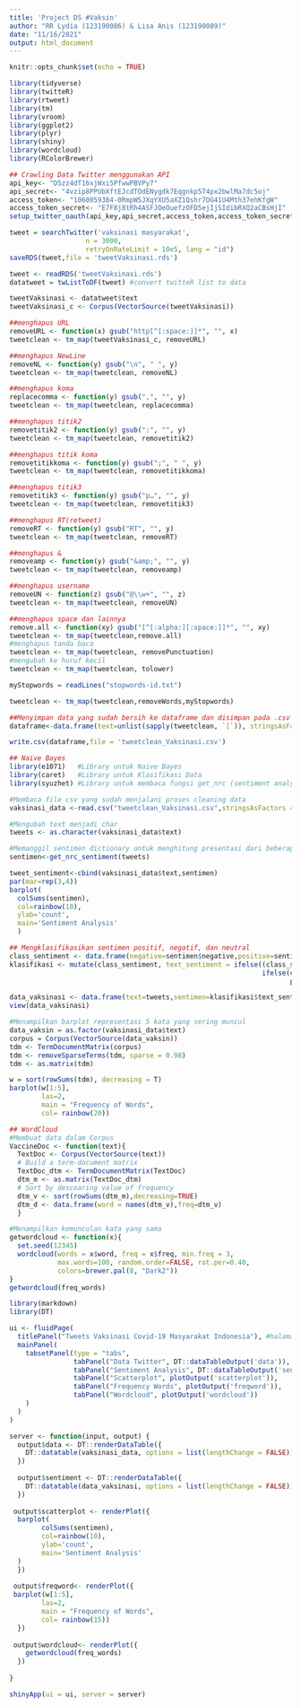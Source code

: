 ```yaml
---
title: 'Project DS #Vaksin'
author: "RR Lydia (123190086) & Lisa Anis (123190089)"
date: "11/16/2021"
output: html_document
---
```


```r
knitr::opts_chunk$set(echo = TRUE)
```


```r
library(tidyverse)
library(twitteR)
library(rtweet)
library(tm) 
library(vroom) 
library(ggplot2) 
library(plyr)
library(shiny)
library(wordcloud) 
library(RColorBrewer)
```

```r
## Crawling Data Twitter menggunakan API
api_key<- "D5zz4dT16xjWxi5PfwwPBVPy7"
api_secret<- "4vzip8PPUbXftEJcdTOdENygdk7Eqgnkp5T4px2bwlMa7dc5oj"
access_token<- "1060059384-0RmpWSJXqYXU5aXZ1Qshr7OG41U4Mth37ehKfgW"
access_token_secret<- "E7F8j8tRh4ASFJOeOuefzOFD5ejIjSIdibRXQ2aCBsHjI"
setup_twitter_oauth(api_key,api_secret,access_token,access_token_secret)

tweet = searchTwitter('vaksinasi masyarakat', 
                   n = 3000,
                   retryOnRateLimit = 10e5, lang = "id")
saveRDS(tweet,file = 'tweetVaksinasi.rds')
```

```r
tweet <- readRDS('tweetVaksinasi.rds')
datatweet = twListToDF(tweet) #convert twitteR list to data

tweetVaksinasi <- datatweet$text
tweetVaksinasi_c <- Corpus(VectorSource(tweetVaksinasi))

##menghapus URL
removeURL <- function(x) gsub("http[^[:space:]]*", "", x)
tweetclean <- tm_map(tweetVaksinasi_c, removeURL)

##menghapus NewLine
removeNL <- function(y) gsub("\n", " ", y)
tweetclean <- tm_map(tweetclean, removeNL)

##menghapus koma
replacecomma <- function(y) gsub(",", "", y)
tweetclean <- tm_map(tweetclean, replacecomma)

##menghapus titik2
removetitik2 <- function(y) gsub(":", "", y)
tweetclean <- tm_map(tweetclean, removetitik2)

##menghapus titik koma
removetitikkoma <- function(y) gsub(";", " ", y)
tweetclean <- tm_map(tweetclean, removetitikkoma)

##menghapus titik3
removetitik3 <- function(y) gsub("p…", "", y)
tweetclean <- tm_map(tweetclean, removetitik3)

##menghapus RT(retweet)
removeRT <- function(y) gsub("RT", "", y)
tweetclean <- tm_map(tweetclean, removeRT)

##menghapus &
removeamp <- function(y) gsub("&amp;", "", y)
tweetclean <- tm_map(tweetclean, removeamp)

##menghapus username
removeUN <- function(z) gsub("@\\w+", "", z)
tweetclean <- tm_map(tweetclean, removeUN)

##menghapus space dan lainnya
remove.all <- function(xy) gsub("[^[:alpha:][:space:]]*", "", xy)
tweetclean <- tm_map(tweetclean,remove.all)
#menghapus tanda baca
tweetclean <- tm_map(tweetclean, removePunctuation)
#mengubah ke huruf kecil
tweetclean <- tm_map(tweetclean, tolower)

myStopwords = readLines("stopwords-id.txt")

tweetclean <- tm_map(tweetclean,removeWords,myStopwords)
```

```r
##Menyimpan data yang sudah bersih ke dataframe dan disimpan pada .csv
dataframe<-data.frame(text=unlist(sapply(tweetclean, `[`)), stringsAsFactors=F)

write.csv(dataframe,file = 'tweetclean_Vaksinasi.csv')
```

```r
## Naive Bayes
library(e1071)   #Library untuk Naive Bayes
library(caret)   #Library untuk Klasifikasi Data
library(syuzhet) #Library untuk membaca fungsi get_nrc (sentiment analysis)

#Membaca file csv yang sudah menjalani proses cleaning data
vaksinasi_data <-read.csv("tweetclean_Vaksinasi.csv",stringsAsFactors = FALSE)

#Mengubah text menjadi char
tweets <- as.character(vaksinasi_data$text)

#Memanggil sentimen dictionary untuk menghitung presentasi dari beberapa emotion dan mengubahnya ke dalam text file
sentimen<-get_nrc_sentiment(tweets)

tweet_sentiment<-cbind(vaksinasi_data$text,sentimen)
par(mar=rep(3,4))
barplot(
  colSums(sentimen),
  col=rainbow(10),
  ylab='count',
  main='Sentiment Analysis'
  )
```

```r
## Mengklasifikasikan sentimen positif, negatif, dan neutral
class_sentiment <- data.frame(negative=sentimen$negative,positive=sentimen$positive)
klasifikasi <- mutate(class_sentiment, text_sentiment = ifelse((class_sentiment$negative != class_sentiment$positive),
                                                               ifelse(class_sentiment$negative!=0,print("negative"),
                                                                      print("positive")),print("neutral")))

data_vaksinasi <- data.frame(text=tweets,sentimen=klasifikasi$text_sentiment)
view(data_vaksinasi)

```


```r
#Menampilkan barplot representasi 5 kata yang sering muncul
data_vaksin = as.factor(vaksinasi_data$text)
corpus = Corpus(VectorSource(data_vaksin))
tdm <- TermDocumentMatrix(corpus)
tdm <- removeSparseTerms(tdm, sparse = 0.98)
tdm <- as.matrix(tdm)

w = sort(rowSums(tdm), decreasing = T)
barplot(w[1:5],
        las=2,
        main = "Frequency of Words",
        col= rainbow(20))
```

```r
## WordCloud
#Membuat data dalam Corpus
VaccineDoc <- function(text){
  TextDoc <- Corpus(VectorSource(text))
  # Build a term-document matrix
  TextDoc_dtm <- TermDocumentMatrix(TextDoc)
  dtm_m <- as.matrix(TextDoc_dtm)
  # Sort by descearing value of frequency
  dtm_v <- sort(rowSums(dtm_m),decreasing=TRUE)
  dtm_d <- data.frame(word = names(dtm_v),freq=dtm_v)
  }
```

```r
#Menampilkan kemunculan kata yang sama
getwordcloud <- function(x){
  set.seed(12345)
  wordcloud(words = x$word, freq = x$freq, min.freq = 3,
            max.words=100, random.order=FALSE, rot.per=0.40, 
            colors=brewer.pal(8, "Dark2"))
}
getwordcloud(freq_words)
```


```r
library(markdown)
library(DT)

ui <- fluidPage(
  titlePanel("Tweets Vaksinasi Covid-19 Masyarakat Indonesia"), #halaman judul
  mainPanel(
    tabsetPanel(type = "tabs",
                tabPanel("Data Twitter", DT::dataTableOutput('data')), 
                tabPanel("Sentiment Analysis", DT::dataTableOutput('sentiment')), 
                tabPanel("Scatterplot", plotOutput('scatterplot')), 
                tabPanel("Frequency Words", plotOutput('freqword')), 
                tabPanel("Wordcloud", plotOutput('wordcloud')) 
    )
  )
)
```

```r
server <- function(input, output) {
  output$data <- DT::renderDataTable({
    DT::datatable(vaksinasi_data, options = list(lengthChange = FALSE))
  })
  
  output$sentiment <- DT::renderDataTable({
    DT::datatable(data_vaksinasi, options = list(lengthChange = FALSE))
  })
  
 output$scatterplot <- renderPlot({
  barplot( 
        colSums(sentimen),
        col=rainbow(10),
        ylab='count',
        main='Sentiment Analysis'
  )
  })
 
 output$freqword<- renderPlot({
 barplot(w[1:5],
        las=2,
        main = "Frequency of Words",
        col= rainbow(15))
  })
 
 output$wordcloud<- renderPlot({
    getwordcloud(freq_words)
  })
 
}
```


```r
shinyApp(ui = ui, server = server)
```
